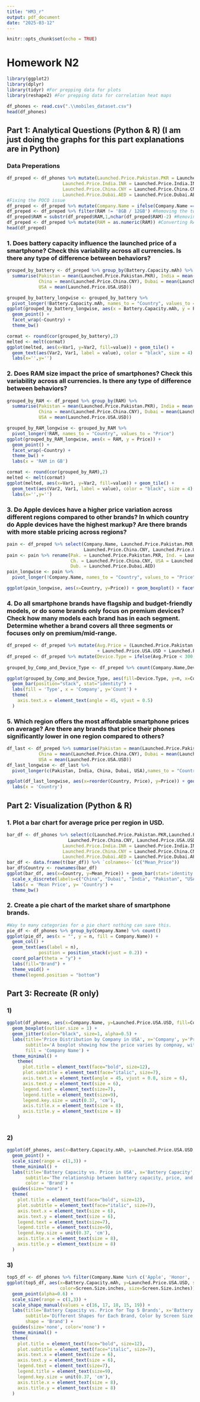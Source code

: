 ```yaml
---
title: "HM3_r"
output: pdf_document
date: "2025-03-12"
---
```


```r
knitr::opts_chunk$set(echo = TRUE)
```

# Homework N2


```r
library(ggplot2)
library(dplyr)
library(tidyr) #For prepping data for plots
library(reshape2) #For prepping data for correlation heat maps

df_phones <- read.csv(".\\mobiles_dataset.csv")
head(df_phones)
```

## Part 1: Analytical Questions (Python & R) (I am just doing the graphs for this part explanations are in Python)

### Data Preperations

```r
df_preped <- df_phones %>% mutate(Launched.Price.Pakistan.PKR = Launched.Price.Pakistan.PKR * 0.0036, 
                     Launched.Price.India.INR = Launched.Price.India.INR *  0.011,
                     Launched.Price.China.CNY = Launched.Price.China.CNY * 0.14, 
                     Launched.Price.Dubai.AED = Launched.Price.Dubai.AED * 0.27)
#Fixing the POCO issue
df_preped <- df_preped %>% mutate(Company.Name = ifelse(Company.Name == 'Poco', 'POCO', Company.Name))
df_preped <- df_preped %>% filter(RAM != '8GB / 12GB') #Removing the two annoying observations
df_preped$RAM = substr(df_preped$RAM,1,nchar(df_preped$RAM)-2) #Removing the GB part from the RAM
df_preped <- df_preped %>% mutate(RAM = as.numeric(RAM)) #Converting RAM to int
head(df_preped)
```


### 1. Does battery capacity influence the launched price of a smartphone? Check this variability across all currencies. Is there any type of difference between behaviors?

```r
grouped_by_battery <- df_preped %>% group_by(Battery.Capacity.mAh) %>% 
  summarise(Pakistan = mean(Launched.Price.Pakistan.PKR), India = mean(Launched.Price.India.INR), 
            China = mean(Launched.Price.China.CNY), Dubai = mean(Launched.Price.Dubai.AED), 
            USA = mean(Launched.Price.USA.USD))

grouped_by_battery_longwise <- grouped_by_battery %>% 
  pivot_longer(!Battery.Capacity.mAh, names_to = "Country", values_to = "Price")
ggplot(grouped_by_battery_longwise, aes(x = Battery.Capacity.mAh, y = Price)) + 
  geom_point() +
  facet_wrap(~Country) +
  theme_bw()
```
```r
cormat <- round(cor(grouped_by_battery),2)
melted <- melt(cormat)
ggplot(melted, aes(x=Var1, y=Var2, fill=value)) + geom_tile() + 
  geom_text(aes(Var2, Var1, label = value), color = "black", size = 4) +
  labs(x='',y='')
```

### 2. Does RAM size impact the price of smartphones? Check this variability across all currencies. Is there any type of difference between behaviors?

```r
grouped_by_RAM <- df_preped %>% group_by(RAM) %>% 
  summarise(Pakistan = mean(Launched.Price.Pakistan.PKR), India = mean(Launched.Price.India.INR), 
            China = mean(Launched.Price.China.CNY), Dubai = mean(Launched.Price.Dubai.AED), 
            USA = mean(Launched.Price.USA.USD))

grouped_by_RAM_longwise <- grouped_by_RAM %>% 
  pivot_longer(!RAM, names_to = "Country", values_to = "Price")
ggplot(grouped_by_RAM_longwise, aes(x = RAM, y = Price)) + 
  geom_point() +
  facet_wrap(~Country) +
  theme_bw() +
  labs(x = 'RAM in GB')
```

```r
cormat <- round(cor(grouped_by_RAM),2)
melted <- melt(cormat)
ggplot(melted, aes(x=Var1, y=Var2, fill=value)) + geom_tile() + 
  geom_text(aes(Var2, Var1, label = value), color = "black", size = 4) +
  labs(x='',y='')
```
### 3. Do Apple devices have a higher price variation across different regions compared to other brands? In which country do Apple devices have the highest markup? Are there brands with more stable pricing across regions?

```r
pain <- df_preped %>% select(Company.Name, Launched.Price.Pakistan.PKR, Launched.Price.India.INR, 
                             Launched.Price.China.CNY, Launched.Price.USA.USD, Launched.Price.Dubai.AED)
pain <- pain %>% rename(Pak. = Launched.Price.Pakistan.PKR, Ind. = Launched.Price.India.INR,
                        Ch. = Launched.Price.China.CNY, USA = Launched.Price.USA.USD,
                        Dub. = Launched.Price.Dubai.AED)
pain_longwise <- pain %>% 
  pivot_longer(!Company.Name, names_to = "Country", values_to = "Price")

ggplot(pain_longwise, aes(x=Country, y=Price)) + geom_boxplot() + facet_wrap(~Company.Name) + theme_bw()
```



### 4. Do all smartphone brands have flagship and budget-friendly models, or do some brands only focus on premium devices? Check how many models each brand has in each segment. Determine whether a brand covers all three segments or focuses only on premium/mid-range.

```r
df_preped <- df_preped %>% mutate(Avg.Price = (Launched.Price.Pakistan.PKR + Launched.Price.India.INR + Launched.Price.China.CNY
                                  + Launched.Price.USA.USD + Launched.Price.Dubai.AED) / 5)  
df_preped <- df_preped %>% mutate(Device.Type = ifelse(Avg.Price < 300, 'Budget', ifelse(Avg.Price < 700, 
                                                                                         'Mid-Range', 'Premium')))
grouped_by_Comp_and_Device_Type <- df_preped %>% count(Company.Name,Device.Type,.drop=FALSE)

ggplot(grouped_by_Comp_and_Device_Type, aes(fill=Device.Type, y=n, x=Company.Name)) + 
  geom_bar(position="stack", stat="identity") +
  labs(fill = 'Type', x = 'Company', y='Count') +
  theme(
    axis.text.x = element_text(angle = 45, vjust = 0.5)
  )
```

### 5. Which region offers the most affordable smartphone prices on average? Are there any brands that price their phones significantly lower in one region compared to others?


```r
df_last <- df_preped %>% summarise(Pakistan = mean(Launched.Price.Pakistan.PKR), India = mean(Launched.Price.India.INR), 
            China = mean(Launched.Price.China.CNY), Dubai = mean(Launched.Price.Dubai.AED), 
            USA = mean(Launched.Price.USA.USD))
df_last_longwise <- df_last %>% 
  pivot_longer(c(Pakistan, India, China, Dubai, USA),names_to = "Country", values_to = "Price") %>% arrange(Price)

ggplot(df_last_longwise, aes(x=reorder(Country, Price), y=Price)) + geom_bar(stat='identity') +
  labs(x = 'Country')
```


## Part 2: Visualization (Python & R)

### 1. Plot a bar chart for average price per region in USD.
```r
bar_df <- df_phones %>% select(c(Launched.Price.Pakistan.PKR,Launched.Price.India.INR,
                       Launched.Price.China.CNY, Launched.Price.USA.USD, Launched.Price.Dubai.AED)) %>% mutate(Launched.Price.Pakistan.PKR = Launched.Price.Pakistan.PKR * 0.0036, 
                     Launched.Price.India.INR = Launched.Price.India.INR *  0.011,
                     Launched.Price.China.CNY = Launched.Price.China.CNY * 0.14, 
                     Launched.Price.Dubai.AED = Launched.Price.Dubai.AED * 0.27) %>% summarise_all(mean)
bar_df <- data.frame(t(bar_df)) %>% `colnames<-`(c("Mean_Price"))
bar_df$Country <- rownames(bar_df)
ggplot(bar_df, aes(x=Country, y=Mean_Price)) + geom_bar(stat='identity') + 
  scale_x_discrete(labels=c("China", "Dubai", "India", "Pakistan", "USA")) +
  labs(x = 'Mean Price', y= 'Country') +
  theme_bw()
```
### 2. Create a pie chart of the market share of smartphone brands.
```r
#Way to many categories for a pie chart nothing can save this.
pie_df <- df_phones %>% group_by(Company.Name) %>% count()
ggplot(pie_df, aes(x = "", y = n, fill = Company.Name)) +
  geom_col() +
  geom_text(aes(label = n),
            position = position_stack(vjust = 0.2)) +
  coord_polar(theta = "y") +
  labs(fill="Brand") +
  theme_void() + 
  theme(legend.position = "bottom")
```


## Part 3: Recreate (R only)

### 1)

```r
ggplot(df_phones, aes(x=Company.Name, y=Launched.Price.USA.USD, fill=Company.Name)) + 
  geom_boxplot(outlier.size = 1) +
  geom_jitter(color="black", size=1, alpha=0.5) +
  labs(title='Price Distribution by Company in USA', x='Company', y='Price in USD', 
       subtitle='A boxplot showing how the price varies by compnay, with individual data points overlaid',
       fill = 'Company Name') +
  theme_minimal() +
    theme(
      plot.title = element_text(face="bold", size=12),
      plot.subtitle = element_text(face="italic", size=7),
      axis.text.x = element_text(angle = 45, vjust = 0.8, size = 6),
      axis.text.y = element_text(size = 6),
      legend.text = element_text(size=7),
      legend.title = element_text(size=9),
      legend.key.size = unit(0.37, 'cm'),
      axis.title.x = element_text(size = 8),
      axis.title.y = element_text(size = 8)
    ) 
  
```

### 2)

```r
ggplot(df_phones, aes(x=Battery.Capacity.mAh, y=Launched.Price.USA.USD, color=Company.Name, size=Screen.Size.inches)) +       
  geom_point() + 
  scale_size(range = c(1,3)) +
  theme_minimal() + 
  labs(title='Battery Capacity vs. Price in USA', x='Battery Capacity', y='Price', 
       subtitle='The relationship between battery capacity, price, and screen size across different smartphone brands',
       color = 'Brand') + 
  guides(size="none") + 
  theme(
    plot.title = element_text(face="bold", size=12),
    plot.subtitle = element_text(face="italic", size=7),
    axis.text.x = element_text(size = 6),
    axis.text.y = element_text(size = 6),
    legend.text = element_text(size=7),
    legend.title = element_text(size=9),
    legend.key.size = unit(0.37, 'cm'),
    axis.title.x = element_text(size = 8),
    axis.title.y = element_text(size = 8)
  )
```

### 3)

```r
top5_df <- df_phones %>% filter(Company.Name %in% c('Apple', 'Honor', 'Oppo', 'Samsung', 'Vivo'))
ggplot(top5_df, aes(x=Battery.Capacity.mAh, y=Launched.Price.USA.USD, shape=Company.Name, 
                    color=Screen.Size.inches, size=Screen.Size.inches)) +
  geom_point(alpha=0.6) +
  scale_size(range = c(1,3)) +
  scale_shape_manual(values = c(16, 17, 18, 15, 19)) +
  labs(title='Battery Capacity vs. Price for Top 5 Brands', x='Battery Capacity (mAh)', y='Price (USD)', 
       subtitle='Different Shapes for Each Brand, Color by Screen Size, (USA)',
       shape = 'Brand') + 
  guides(size='none', color='none') +
  theme_minimal() +
  theme(
    plot.title = element_text(face="bold", size=12),
    plot.subtitle = element_text(face="italic", size=7),
    axis.text.x = element_text(size = 6),
    axis.text.y = element_text(size = 6),
    legend.text = element_text(size=7),
    legend.title = element_text(size=9),
    legend.key.size = unit(0.37, 'cm'),
    axis.title.x = element_text(size = 8),
    axis.title.y = element_text(size = 8)
  )
```


